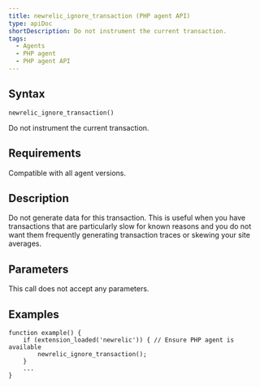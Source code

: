 ```yaml
---
title: newrelic_ignore_transaction (PHP agent API)
type: apiDoc
shortDescription: Do not instrument the current transaction.
tags:
  - Agents
  - PHP agent
  - PHP agent API
---
```


## Syntax

```
newrelic_ignore_transaction()
```

Do not instrument the current transaction.

## Requirements

Compatible with all agent versions.

## Description

Do not generate data for this transaction. This is useful when you have transactions that are particularly slow for known reasons and you do not want them frequently generating transaction traces or skewing your site averages.

## Parameters

This call does not accept any parameters.

## Examples

```
function example() {
    if (extension_loaded('newrelic')) { // Ensure PHP agent is available
        newrelic_ignore_transaction();
    }
    ...
}
```
